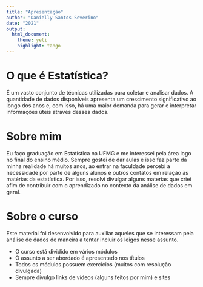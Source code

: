```yaml
---
title: "Apresentação"
author: "Danielly Santos Severino"
date: "2021"
output: 
  html_document:
    theme: yeti 
    highlight: tango 
---
```


# **O que é Estatística?**

É um vasto conjunto de técnicas utilizadas para coletar e analisar dados. A quantidade de dados disponíveis apresenta um crescimento significativo ao longo dos anos e, com isso, há uma maior demanda para gerar e interpretar informações úteis através desses dados. 

# **Sobre mim**

Eu faço graduação em Estatística na UFMG e me interessei pela área logo no final do ensino médio. Sempre gostei de dar aulas e isso faz parte da minha realidade há muitos anos, ao entrar na faculdade percebi a necessidade por parte de alguns alunos e outros contatos em relação às matérias da estatística. Por isso, resolvi divulgar alguns materias que criei afim de contribuir com o aprendizado no contexto da análise de dados em geral.

# **Sobre o curso**

Este material foi desenvolvido para auxiliar aqueles que se interessam pela análise de dados de maneira a tentar incluir os leigos nesse assunto. 

* O curso está dividido em vários módulos
* O assunto a ser abordado é apresentado nos títulos
* Todos os módulos possuem exercícios (muitos com resolução divulgada)
* Sempre divulgo links de vídeos (alguns feitos por mim) e sites

